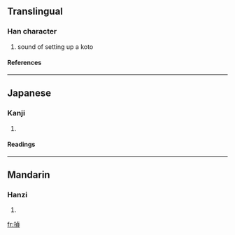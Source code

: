 ==Translingual==
===Han character===
{{Han char|rn=64|rad=手|as=09|sn=12|four=|canj=手卜月金 (QYBC)}}
# sound of setting up a koto
====References====
{{Han ref|kx=0440.230|dkj=12316|dj=0791.200|hdz=31914.060|uh=63C1|ud=25537}}
----
==Japanese==
===Kanji===
{{ja-kanji|grade=|rs=手09}}
# {{defn|Japanese}} 
====Readings====
{{ja-readings|on=[[てい]] (tei), [[ちょう]] (chō), [[こう]] (kō), [[きょう]] (kyō)|kun=[[ひく]] (hiku)}}
----
==Mandarin==
===Hanzi===
{{cmn-hanzi|pin=[[zhēn]] ([[zhen1]])|wg=chen<sup>1</sup>}}
# {{defn|Mandarin}}

[[fr:揁]]